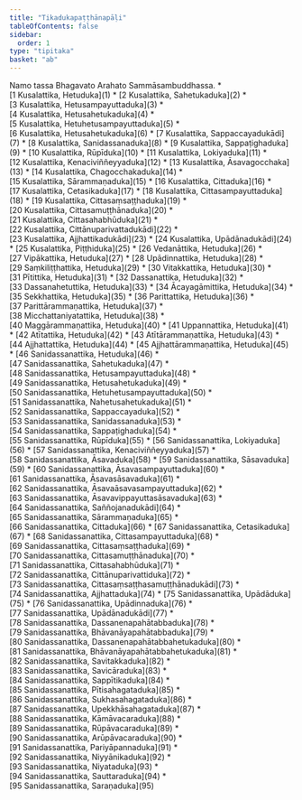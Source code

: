 ```yaml
---
title: "Tikadukapaṭṭhānapāḷi"
tableOfContents: false
sidebar:
  order: 1
type: "tipitaka"
basket: "ab"
---
```


<Paragraph number="1" type="center">
Namo tassa Bhagavato Arahato Sammāsambuddhassa.

</Paragraph>

<TableOfContents>
* [1 Kusalattika, Hetuduka](1)
* [2 Kusalattika, Sahetukaduka](2)
* [3 Kusalattika, Hetusampayuttaduka](3)
* [4 Kusalattika, Hetusahetukaduka](4)
* [5 Kusalattika, Hetuhetusampayuttaduka](5)
* [6 Kusalattika, Hetusahetukaduka](6)
* [7 Kusalattika, Sappaccayadukādi](7)
* [8 Kusalattika, Sanidassanaduka](8)
* [9 Kusalattika, Sappaṭighaduka](9)
* [10 Kusalattika, Rūpīduka](10)
* [11 Kusalattika, Lokiyaduka](11)
* [12 Kusalattika, Kenaciviññeyyaduka](12)
* [13 Kusalattika, Āsavagocchaka](13)
* [14 Kusalattika, Chagocchakaduka](14)
* [15 Kusalattika, Sārammaṇaduka](15)
* [16 Kusalattika, Cittaduka](16)
* [17 Kusalattika, Cetasikaduka](17)
* [18 Kusalattika, Cittasampayuttaduka](18)
* [19 Kusalattika, Cittasaṃsaṭṭhaduka](19)
* [20 Kusalattika, Cittasamuṭṭhānaduka](20)
* [21 Kusalattika, Cittasahabhūduka](21)
* [22 Kusalattika, Cittānuparivattadukādi](22)
* [23 Kusalattika, Ajjhattikadukādi](23)
* [24 Kusalattika, Upādānadukādi](24)
* [25 Kusalattika, Piṭṭhiduka](25)
* [26 Vedanāttika, Hetuduka](26)
* [27 Vipākattika, Hetuduka](27)
* [28 Upādinnattika, Hetuduka](28)
* [29 Saṃkiliṭṭhattika, Hetuduka](29)
* [30 Vitakkattika, Hetuduka](30)
* [31 Pītittika, Hetuduka](31)
* [32 Dassanattika, Hetuduka](32)
* [33 Dassanahetuttika, Hetuduka](33)
* [34 Ācayagāmittika, Hetuduka](34)
* [35 Sekkhattika, Hetuduka](35)
* [36 Parittattika, Hetuduka](36)
* [37 Parittārammaṇattika, Hetuduka](37)
* [38 Micchattaniyatattika, Hetuduka](38)
* [40 Maggārammaṇattika, Hetuduka](40)
* [41 Uppannattika, Hetuduka](41)
* [42 Atītattika, Hetuduka](42)
* [43 Atītārammaṇattika, Hetuduka](43)
* [44 Ajjhattattika, Hetuduka](44)
* [45 Ajjhattārammaṇattika, Hetuduka](45)
* [46 Sanidassanattika, Hetuduka](46)
* [47 Sanidassanattika, Sahetukaduka](47)
* [48 Sanidassanattika, Hetusampayuttaduka](48)
* [49 Sanidassanattika, Hetusahetukaduka](49)
* [50 Sanidassanattika, Hetuhetusampayuttaduka](50)
* [51 Sanidassanattika, Nahetusahetukaduka](51)
* [52 Sanidassanattika, Sappaccayaduka](52)
* [53 Sanidassanattika, Sanidassanaduka](53)
* [54 Sanidassanattika, Sappaṭighaduka](54)
* [55 Sanidassanattika, Rūpīduka](55)
* [56 Sanidassanattika, Lokiyaduka](56)
* [57 Sanidassanattika, Kenaciviññeyyaduka](57)
* [58 Sanidassanattika, Āsavaduka](58)
* [59 Sanidassanattika, Sāsavaduka](59)
* [60 Sanidassanattika, Āsavasampayuttaduka](60)
* [61 Sanidassanattika, Āsavasāsavaduka](61)
* [62 Sanidassanattika, Āsavaāsavasampayuttaduka](62)
* [63 Sanidassanattika, Āsavavippayuttasāsavaduka](63)
* [64 Sanidassanattika, Saññojanadukādi](64)
* [65 Sanidassanattika, Sārammaṇaduka](65)
* [66 Sanidassanattika, Cittaduka](66)
* [67 Sanidassanattika, Cetasikaduka](67)
* [68 Sanidassanattika, Cittasampayuttaduka](68)
* [69 Sanidassanattika, Cittasaṃsaṭṭhaduka](69)
* [70 Sanidassanattika, Cittasamuṭṭhānaduka](70)
* [71 Sanidassanattika, Cittasahabhūduka](71)
* [72 Sanidassanattika, Cittānuparivattiduka](72)
* [73 Sanidassanattika, Cittasaṃsaṭṭhasamuṭṭhānadukādi](73)
* [74 Sanidassanattika, Ajjhattaduka](74)
* [75 Sanidassanattika, Upādāduka](75)
* [76 Sanidassanattika, Upādinnaduka](76)
* [77 Sanidassanattika, Upādānadukādi](77)
* [78 Sanidassanattika, Dassanenapahātabbaduka](78)
* [79 Sanidassanattika, Bhāvanāyapahātabbaduka](79)
* [80 Sanidassanattika, Dassanenapahātabbahetukaduka](80)
* [81 Sanidassanattika, Bhāvanāyapahātabbahetukaduka](81)
* [82 Sanidassanattika, Savitakkaduka](82)
* [83 Sanidassanattika, Savicāraduka](83)
* [84 Sanidassanattika, Sappītikaduka](84)
* [85 Sanidassanattika, Pītisahagataduka](85)
* [86 Sanidassanattika, Sukhasahagataduka](86)
* [87 Sanidassanattika, Upekkhāsahagataduka](87)
* [88 Sanidassanattika, Kāmāvacaraduka](88)
* [89 Sanidassanattika, Rūpāvacaraduka](89)
* [90 Sanidassanattika, Arūpāvacaraduka](90)
* [91 Sanidassanattika, Pariyāpannaduka](91)
* [92 Sanidassanattika, Niyyānikaduka](92)
* [93 Sanidassanattika, Niyataduka](93)
* [94 Sanidassanattika, Sauttaraduka](94)
* [95 Sanidassanattika, Saraṇaduka](95)
</TableOfContents>
